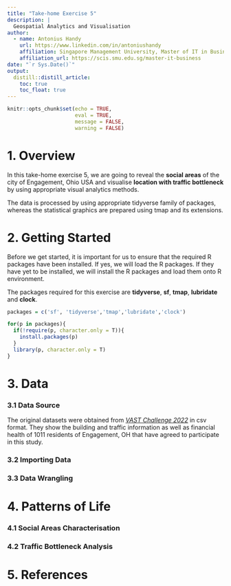 ```yaml
---
title: "Take-home Exercise 5"
description: |
  Geospatial Analytics and Visualisation
author:
  - name: Antonius Handy 
    url: https://www.linkedin.com/in/antoniushandy
    affiliation: Singapore Management University, Master of IT in Business
    affiliation_url: https://scis.smu.edu.sg/master-it-business
date: "`r Sys.Date()`"
output: 
  distill::distill_article:
    toc: true
    toc_float: true
---
```


```r
knitr::opts_chunk$set(echo = TRUE,
                      eval = TRUE,
                      message = FALSE,
                      warning = FALSE)
```

# 1. Overview

In this take-home exercise 5, we are going to reveal the **social areas** of the city of Engagement, Ohio USA and visualise **location with traffic bottleneck** by using appropriate visual analytics methods.

The data is processed by using appropriate tidyverse family of packages, whereas the statistical graphics are prepared using tmap and its extensions.

# 2. Getting Started

Before we get started, it is important for us to ensure that the required R packages have been installed. If yes, we will load the R packages. If they have yet to be installed, we will install the R packages and load them onto R environment.

The packages required for this exercise are **tidyverse**, **sf**, **tmap**, **lubridate** and **clock**.

```r
packages = c('sf', 'tidyverse','tmap','lubridate','clock')

for(p in packages){
  if(!require(p, character.only = T)){
    install.packages(p)
  }
  library(p, character.only = T)
}
```

# 3. Data

### 3.1 Data Source
The original datasets were obtained from [*VAST Challenge 2022*](https://vast-challenge.github.io/2022/index.html) in csv format. They show the building and traffic information as well as financial health of 1011 residents of Engagement, OH that have agreed to participate in this study.

### 3.2 Importing Data


### 3.3 Data Wrangling


# 4. Patterns of Life

### 4.1 Social Areas Characterisation

### 4.2 Traffic Bottleneck Analysis

# 5. References




